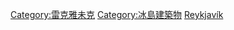 {{Commons category|Buildings in Reykjavík}}

[[Category:雷克雅未克|Category:雷克雅未克]]
[[Category:冰島建築物|Category:冰島建築物]]
[[Category:歐洲各城市建築物|Reykjavík]]